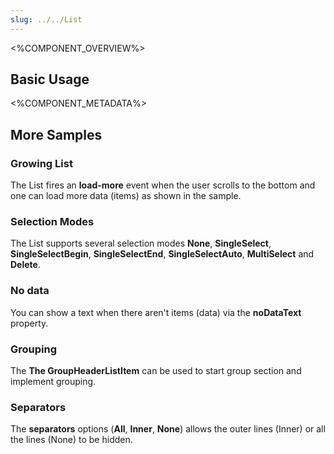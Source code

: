 ```yaml
---
slug: ../../List
---
```



<%COMPONENT_OVERVIEW%>

## Basic Usage
<Basic />

<%COMPONENT_METADATA%>

## More Samples

### Growing List
The List fires an <b>load-more</b> event when the user scrolls to the bottom and one can load more data (items)
as shown in the sample. 

<Growing />

### Selection Modes
The List supports several selection modes <b>None</b>, <b>SingleSelect</b>, <b>SingleSelectBegin</b>, <b>SingleSelectEnd</b>, <b>SingleSelectAuto</b>, <b>MultiSelect</b> and <b>Delete</b>.
<Modes />

### No data
You can show a text when there aren't items (data) via the <b>noDataText</b> property.

<NoData />

### Grouping
The <b>The GroupHeaderListItem</b> can be used to start group section and implement grouping.

<GroupHeaders />

### Separators
The <b>separators</b> options (<b>All</b>, <b>Inner</b>, <b>None</b>) allows the outer lines (Inner) or all the lines (None) to be hidden.

<SeparationTypes />